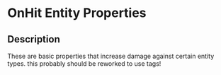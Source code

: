 # OnHit Entity Properties

## Description

  
These are basic properties that increase damage against certain entity types. this probably should be reworked to use tags!

